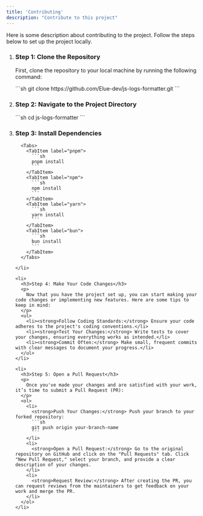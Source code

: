 ```yaml
---
title: 'Contributing'
description: "Contribute to this project"
---
```



Here is some description about contributing to the project. Follow the steps below to set up the project locally.

<Steps>
  <ol>
    <li>
      <h3>Step 1: Clone the Repository</h3>
      <p>
        First, clone the repository to your local machine by running the following command:
      </p>
      ```sh
      git clone https://github.com/Elue-dev/js-logs-formatter.git
      ```
    </li>
    <li>
      <h3>Step 2: Navigate to the Project Directory</h3>
      ```sh
      cd js-logs-formatter
      ```
    </li>
    <li>
      <h3>Step 3: Install Dependencies</h3>

      <Tabs>
        <TabItem label="pnpm">
          ```sh
          pnpm install
          ```
        </TabItem>
        <TabItem label="npm">
          ```sh
          npm install
          ```
        </TabItem>
        <TabItem label="yarn">
          ```sh
          yarn install
          ```
        </TabItem>
        <TabItem label="bun">
          ```sh
          bun install
          ```
        </TabItem>
      </Tabs>
    
    </li>

    <li>
      <h3>Step 4: Make Your Code Changes</h3>
      <p>
        Now that you have the project set up, you can start making your code changes or implementing new features. Here are some tips to keep in mind:
      </p>
      <ul>
        <li><strong>Follow Coding Standards:</strong> Ensure your code adheres to the project's coding conventions.</li>
        <li><strong>Test Your Changes:</strong> Write tests to cover your changes, ensuring everything works as intended.</li>
        <li><strong>Commit Often:</strong> Make small, frequent commits with clear messages to document your progress.</li>
      </ul>
    </li>

    <li>
      <h3>Step 5: Open a Pull Request</h3>
      <p>
        Once you've made your changes and are satisfied with your work, it’s time to submit a Pull Request (PR):
      </p>
      <ol>
        <li>
          <strong>Push Your Changes:</strong> Push your branch to your forked repository:
          ```sh
          git push origin your-branch-name
          ```
        </li>
        <li>
          <strong>Open a Pull Request:</strong> Go to the original repository on GitHub and click on the "Pull Requests" tab. Click "New Pull Request," select your branch, and provide a clear description of your changes.
        </li>
        <li>
          <strong>Request Review:</strong> After creating the PR, you can request reviews from the maintainers to get feedback on your work and merge the PR.
        </li>
      </ol>
    </li>
  </ol>
</Steps>
